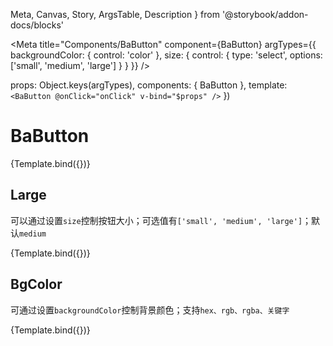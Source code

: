 <!-- args定义参考:https://storybook.js.org/docs/vue/writing-stories/args -->
<!-- argTypes定义参考:https://storybook.js.org/docs/react/essentials/controls#annotation -->

  Meta,
  Canvas,
  Story,
  ArgsTable,
  Description
} from '@storybook/addon-docs/blocks'

<Meta
  title="Components/BaButton"
  component={BaButton}
  argTypes={{
    backgroundColor: { control: 'color' },
    size: { control: { type: 'select', options: ['small', 'medium', 'large'] } }
  }}
/>

<!-- 创建容器组件 -->

  props: Object.keys(argTypes),
  components: { BaButton },
  template: `<BaButton @onClick="onClick" v-bind="$props" />`
})

# BaButton

<!-- 读取组件描述 -->

<Description of={BaButton} />

<Canvas>
  <Story
    name="Primary"
    args={{
      label: '按钮'
    }}
  >
    {Template.bind({})}
  </Story>
</Canvas>

<ArgsTable of={BaButton} />

## Large

可以通过设置`size`控制按钮大小；可选值有`['small', 'medium', 'large']`；默认`medium`

<Canvas>
  <Story
    name="Large"
    args={{
      size: 'large',
      label: '大小'
    }}
  >
    {Template.bind({})}
  </Story>
</Canvas>

## BgColor

可通过设置`backgroundColor`控制背景颜色；支持`hex、rgb、rgba、关键字`

<Canvas>
  <Story
    name="BgColor"
    args={{
      backgroundColor: 'red',
      label: '颜色'
    }}
  >
    {Template.bind({})}
  </Story>
</Canvas>
